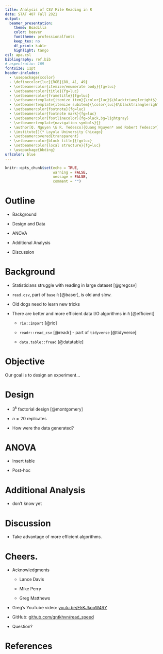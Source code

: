 ```yaml
---
title: Analysis of CSV File Reading in R
date: STAT 407 Fall 2021
output: 
  beamer_presentation: 
    theme: Boadilla
    color: beaver
    fonttheme: professionalfonts
    keep_tex: no
    df_print: kable
    highlight: tango
csl: apa.csl
bibliography: ref.bib
# aspectratio: 169
fontsize: 11pt
header-includes:
  - \usepackage{xcolor}
  - \definecolor{luc}{RGB}{88, 41, 49}
  - \setbeamercolor{itemize/enumerate body}{fg=luc}
  - \setbeamercolor{title}{fg=luc}
  - \setbeamercolor{frametitle}{fg=luc}
  - \setbeamertemplate{itemize item}{\color{luc}$\blacktriangleright$}
  - \setbeamertemplate{itemize subitem}{\color{luc}$\blacktriangleright$}
  - \setbeamercolor{footnote}{fg=luc}
  - \setbeamercolor{footnote mark}{fg=luc}
  - \setbeamercolor{footlinecolor}{fg=black,bg=lightgray}
  - \setbeamertemplate{navigation symbols}{}
  - \author[Q. Nguyen \& R. Tedesco]{Quang Nguyen* and Robert Tedesco*}
  - \institute[]{* Loyola University Chicago}
  - \setbeamercovered{transparent}
  - \setbeamercolor{block title}{fg=luc}
  - \setbeamercolor{local structure}{fg=luc}
  - \usepackage{bbding}
urlcolor: blue
---
```


```r
knitr::opts_chunk$set(echo = TRUE,
                      warning = FALSE,
                      message = FALSE,
                      comment = "")
```

#   Outline

*   Background

*   Design and Data

*   ANOVA

*   Additional Analysis

*   Discussion

#   Background

*   Statisticians struggle with reading in large dataset [@gregcsv]

*   `read.csv`, part of `base` `R` [@baser], is old and slow.

*   Old dogs need to learn new tricks

*   There are better and more efficient data I/O algorithms in `R` [@efficient]

    *   `rio::import` [@rio]
    
    *   `readr::read_csv` [@readr] - part of `tidyverse` [@tidyverse]
    
    *   `data.table::fread` [@datatable]
    
#   Objective

Our goal is to design an experiment...

#   Design

*   $3^k$ factorial design [@montgomery]

*   $n = 20$ replicates

*   How were the data generated?

#   ANOVA

*   Insert table

*   Post-hoc

#   Additional Analysis

*   don't know yet

#   Discussion

*   Take advantage of more efficient algorithms.

#   Cheers.

*   Acknowledgments

    *   Lance Davis
    
    *   Mike Perry
    
    *   Greg Matthews
    
*   Greg's YouTube video: [youtu.be/E5KJkooW4RY](https://youtu.be/E5KJkooW4RY)

*   GitHub: [github.com/qntkhvn/read_speed](https://github.com/qntkhvn/read_speed)

*   Question?  

# References {.allowframebreaks}